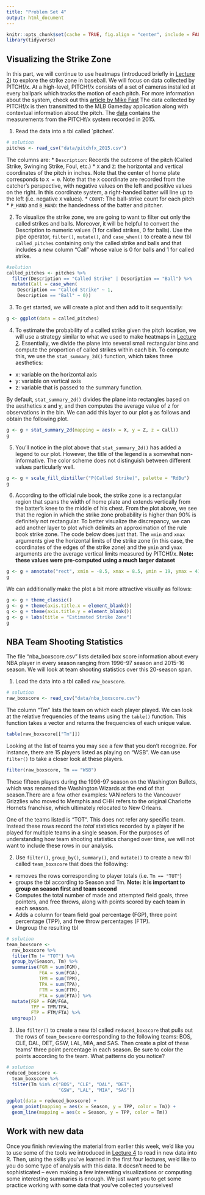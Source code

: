 ```yaml
---
title: "Problem Set 4"
output: html_document
---
```


```r
knitr::opts_chunk$set(cache = TRUE, fig.align = "center", include = FALSE) # set include = TRUE to see solutions in knitted RMarkdown
library(tidyverse)
```

## Visualizing the Strike Zone
In this part, we will continue to use heatmaps (introduced briefly in [Lecture 2](lecture2.html)) to explore the strike zone in baseball.
We will focus on data collected by PITCHf/x.
At a high-level, PITCHf/x consists of a set of cameras installed at every ballpark which tracks the motion of each pitch.
For more information about the system, check out this [article by Mike Fast](http://baseball.physics.illinois.edu/FastPFXGuide.pdf) 
The data collected by PITCHf/x is then transmitted to the MLB Gameday application along with contextual information about the pitch.
The [data](data/pitchfx_2015.csv) contains the measurements from the PITCHf/x system recorded in 2015.

1. Read the data into a tbl called `pitches'. 

```r
# solution
pitches <- read_csv("data/pitchfx_2015.csv")
```
The columns are:
* `Description`: Records the outcome of the pitch (Called Strike, Swinging Strike, Foul, etc.)
* `X` and `Z`: the horizontal and vertical coordinates of the pitch in inches. Note that the center of home plate corresponds to `X = 0`. Note that the `X` coordinate are recorded from the catcher's perspective, with negative values on the left and positive values on the right. In this coordinate system, a right-handed batter will line up to the left (i.e. negative `X` values). 
* `COUNT`: The ball-strike count for each pitch
* `P_HAND` and `B_HAND`: the handedness of the batter and pitcher. 

2. To visualize the strike zone, we are going to want to filter out only the called strikes and balls. Moreover, it will be helpful to convert the Description to numeric values (1 for called strikes, 0 for balls). Use the pipe operator, `filter()`, `mutate()`, and `case_when()` to create a new tbl `called_pitches` containing only the called strike and balls and that includes a new column "Call" whose value is 0 for balls and 1 for called strike. 
```r
#solution
called_pitches <- pitches %>%
  filter(Description == "Called Strike" | Description == "Ball") %>%
  mutate(Call = case_when(
    Description == "Called Strike" ~ 1,
    Description == "Ball" ~ 0))
```

3. To get started, we will create a plot and then add to it sequentially:
```r
g <- ggplot(data = called_pitches)
```

4. To estimate the probability of a called strike given the pitch location, we will use a strategy similar to what we used to make heatmaps in [Lecture 2](lecture2.html). Essentially, we divide the plane into several small rectangular bins and compute the proportion of called strikes within each bin. To compute this, we use the `stat_summary_2d()` function, which takes three aesthetics:
* x: variable on the horizontal axis
* y: variable on vertical axis
* z: variable that is passed to the summary function.

By default, `stat_summary_2d()` divides the plane into rectangles based on the aesthetics x and y, and then computes the average value of z for observations in the bin. 
We can add this layer to our plot `g` as follows and obtain the following plot.
```r
g <- g + stat_summary_2d(mapping = aes(x = X, y = Z, z = Call))
g
```

5. You'll notice in the plot above that `stat_summary_2d()` has added a legend to our plot. However, the title of the legend is a somewhat non-informative. The color scheme does not distinguish between different values particularly well. 
```r
g <- g + scale_fill_distiller("P(Called Strike)", palette = "RdBu")
g
```

6. According to the official rule book, the strike zone is a rectangular region that spans the width of home plate and extends vertically from the batter's knee to the middle of his chest. From the plot above, we see that the region in which the strike zone probability is higher than 90% is definitely not rectangular. To better visualize the discrepancy, we can add another layer to plot which delimits an approximation of the rule book strike zone. The code below does just that. The `xmin` and `xmax` arguments give the horizontal limits of the strike zone (in this case, the coordinates of the edges of the strike zone) and the `ymin` and `ymax` arguments are the average vertical limits measured by PITCHf/x. **Note: these values were pre-computed using a much larger dataset**
```r
g <- g + annotate("rect", xmin = -8.5, xmax = 8.5, ymin = 19, ymax = 41.5, alpha = 0, color = "black")
g
```

We can additionally make the plot a bit more attractive visually as follows:
```r
g <- g + theme_classic()
g <- g + theme(axis.title.x = element_blank())
g <- g + theme(axis.title.y = element_blank())
g <- g + labs(title = "Estimated Strike Zone")
g
```



## NBA Team Shooting Statistics

The file "nba_boxscore.csv" lists detailed box score information about every NBA player in every season ranging from 1996--97 season and 2015-16 season.
We will look at team shooting statistics over this 20-season span. 

1. Load the data into a tbl called `raw_boxscore`. 
```r
# solution
raw_boxscore <- read_csv("data/nba_boxscore.csv")
```

The column "Tm" lists the team on which each player played. We can look at the relative frequencies of the teams using the `table()` function. This function takes a vector and returns the frequencies of each unique value. 

```r
table(raw_boxscore[["Tm"]])
```

Looking at the list of teams you may see a few that you don't recognize.
For instance, there are 15 players listed as playing on "WSB". We can use `filter()` to take a closer look at these players.

```r
filter(raw_boxscore, Tm == "WSB")
```

These fifteen players during the 1996-97 season on the Washington Bullets, which was renamed the Washington Wizards at the end of that season.There are a few other examples: VAN refers to the Vancouver Grizzlies who moved to Memphis and CHH refers to the original Charlotte Hornets franchise, which ultimately relocated to New Orleans.

One of the teams listed is "TOT". This does not refer any specific team. Instead these rows record the *total* statistics recorded by a player if he played for multiple teams in a single season. For the purposes of understanding how team shooting statistics changed over time, we will not want to include these rows in our analysis.

2. Use `filter()`, `group_by()`, `summary()`, and `mutate()` to create a new tbl called `team_boxscore` that does the following:

* removes the rows corresponding to player totals (i.e. `Tm == "TOT"`)
* groups the tbl according to Season and Tm. **Note: it is important to group on season first and team second **
* Computes the total number of made and attempted field goals, three pointers, and free throws, along with points scored by each team in each season. 
* Adds a column for team field goal percentage (FGP), three point percentage (TPP), and free throw percentages (FTP). 
* Ungroup the resulting tbl

```r
# solution
team_boxscore <- 
  raw_boxscore %>% 
  filter(Tm != "TOT") %>%
  group_by(Season, Tm) %>%
  summarise(FGM = sum(FGM),
            FGA = sum(FGA),
            TPM = sum(TPM),
            TPA = sum(TPA),
            FTM = sum(FTM),
            FTA = sum(FTA)) %>% 
  mutate(FGP = FGM/FGA,
         TPP = TPM/TPA,
         FTP = FTM/FTA) %>%
  ungroup()
```

3. Use `filter()` to create a new tbl called `reduced_boxscore` that pulls out the rows of `team_boxscore` corresponding to the following teams: BOS, CLE, DAL, DET, GSW, LAL, MIA, and SAS. Then create a plot of these teams' three point percentage in each season. Be sure to color the points according to the team. What patterns do you notice?

```r
# solution
reduced_boxscore <-
  team_boxscore %>% 
  filter(Tm %in% c("BOS", "CLE", "DAL", "DET", 
                   "GSW", "LAL", "MIA", "SAS"))

ggplot(data = reduced_boxscore) + 
  geom_point(mapping = aes(x = Season, y = TPP, color = Tm)) + 
  geom_line(mapping = aes(x = Season, y = TPP, color = Tm))
```


## Work with new data

Once you finish reviewing the material from earlier this week, we'd like you to use some of the tools we introduced in [Lecture 4](lecture4.html) to read in new data into R. Then, using the skills you've learned in the first four lectures, we'd like to you do some type of analysis with this data. It doesn't need to be sophisticated -- even making a few interesting visualizations or computing some interesting summaries is enough. We just want you to get some practice working with some data that you've collected yourselves!
